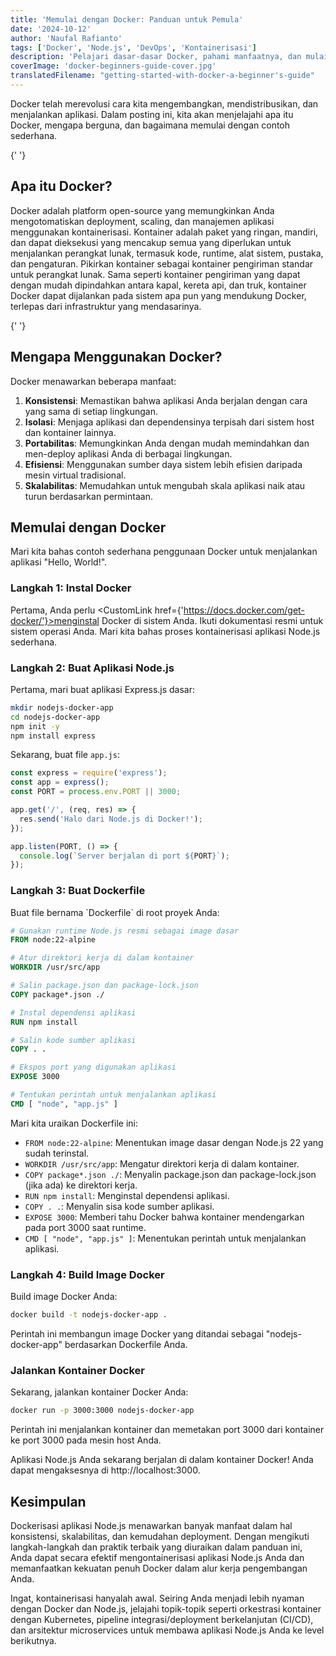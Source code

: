 ```yaml
---
title: 'Memulai dengan Docker: Panduan untuk Pemula'
date: '2024-10-12'
author: 'Naufal Rafianto'
tags: ['Docker', 'Node.js', 'DevOps', 'Kontainerisasi']
description: 'Pelajari dasar-dasar Docker, pahami manfaatnya, dan mulai dengan contoh sederhana.'
coverImage: 'docker-beginners-guide-cover.jpg'
translatedFilename: "getting-started-with-docker-a-beginner's-guide"
---
```


Docker telah merevolusi cara kita mengembangkan, mendistribusikan, dan menjalankan aplikasi. Dalam posting ini, kita akan menjelajahi apa itu Docker, mengapa berguna, dan bagaimana memulai dengan contoh sederhana.

{' '}

<h2 id="apa-itu-docker">Apa itu Docker?</h2>
Docker adalah platform open-source yang memungkinkan Anda mengotomatiskan deployment, scaling, dan manajemen aplikasi
menggunakan kontainerisasi. Kontainer adalah paket yang ringan, mandiri, dan dapat dieksekusi yang mencakup semua yang
diperlukan untuk menjalankan perangkat lunak, termasuk kode, runtime, alat sistem, pustaka, dan pengaturan.

<Callout type="info">
  Pikirkan kontainer sebagai kontainer pengiriman standar untuk perangkat lunak. Sama seperti kontainer pengiriman yang
  dapat dengan mudah dipindahkan antara kapal, kereta api, dan truk, kontainer Docker dapat dijalankan pada sistem apa
  pun yang mendukung Docker, terlepas dari infrastruktur yang mendasarinya.
</Callout>

{' '}

<h2 id="mengapa-menggunakan-docker">Mengapa Menggunakan Docker?</h2>

Docker menawarkan beberapa manfaat:

1. **Konsistensi**: Memastikan bahwa aplikasi Anda berjalan dengan cara yang sama di setiap lingkungan.
2. **Isolasi**: Menjaga aplikasi dan dependensinya terpisah dari sistem host dan kontainer lainnya.
3. **Portabilitas**: Memungkinkan Anda dengan mudah memindahkan dan men-deploy aplikasi Anda di berbagai lingkungan.
4. **Efisiensi**: Menggunakan sumber daya sistem lebih efisien daripada mesin virtual tradisional.
5. **Skalabilitas**: Memudahkan untuk mengubah skala aplikasi naik atau turun berdasarkan permintaan.

<h2 id="memulai-dengan-docker-1">Memulai dengan Docker</h2>

Mari kita bahas contoh sederhana penggunaan Docker untuk menjalankan aplikasi "Hello, World!".

<h3 id="langkah-1:-instal-docker">Langkah 1: Instal Docker</h3>

Pertama, Anda perlu <CustomLink href={'https://docs.docker.com/get-docker/'}>menginstal Docker</CustomLink> di sistem Anda. Ikuti dokumentasi resmi untuk sistem operasi Anda. Mari kita bahas proses kontainerisasi aplikasi Node.js sederhana.

<h3 id="langkah-2:-buat-aplikasi-nodejs">Langkah 2: Buat Aplikasi Node.js</h3>

Pertama, mari buat aplikasi Express.js dasar:

```bash
mkdir nodejs-docker-app
cd nodejs-docker-app
npm init -y
npm install express
```

Sekarang, buat file `app.js`:

```javascript
const express = require('express');
const app = express();
const PORT = process.env.PORT || 3000;

app.get('/', (req, res) => {
  res.send('Halo dari Node.js di Docker!');
});

app.listen(PORT, () => {
  console.log(`Server berjalan di port ${PORT}`);
});
```

<h3 id="langkah-3: -buat-dockerfile">Langkah 3: Buat Dockerfile</h3>
Buat file bernama `Dockerfile` di root proyek Anda:

```dockerfile
# Gunakan runtime Node.js resmi sebagai image dasar
FROM node:22-alpine

# Atur direktori kerja di dalam kontainer
WORKDIR /usr/src/app

# Salin package.json dan package-lock.json
COPY package*.json ./

# Instal dependensi aplikasi
RUN npm install

# Salin kode sumber aplikasi
COPY . .

# Ekspos port yang digunakan aplikasi
EXPOSE 3000

# Tentukan perintah untuk menjalankan aplikasi
CMD [ "node", "app.js" ]
```

Mari kita uraikan Dockerfile ini:

- `FROM node:22-alpine`: Menentukan image dasar dengan Node.js 22 yang sudah terinstal.
- `WORKDIR /usr/src/app`: Mengatur direktori kerja di dalam kontainer.
- `COPY package*.json ./`: Menyalin package.json dan package-lock.json (jika ada) ke direktori kerja.
- `RUN npm install`: Menginstal dependensi aplikasi.
- `COPY . .`: Menyalin sisa kode sumber aplikasi.
- `EXPOSE 3000`: Memberi tahu Docker bahwa kontainer mendengarkan pada port 3000 saat runtime.
- `CMD [ "node", "app.js" ]`: Menentukan perintah untuk menjalankan aplikasi.

<h3 id="langkah-4:-build-docker-image">Langkah 4: Build Image Docker</h3>

Build image Docker Anda:

```bash
docker build -t nodejs-docker-app .
```

Perintah ini membangun image Docker yang ditandai sebagai "nodejs-docker-app" berdasarkan Dockerfile Anda.

<h3 id="langkah-5:-jalankan-kontainer-docker">Jalankan Kontainer Docker</h3>
Sekarang, jalankan kontainer Docker Anda:

```bash
docker run -p 3000:3000 nodejs-docker-app
```

Perintah ini menjalankan kontainer dan memetakan port 3000 dari kontainer ke port 3000 pada mesin host Anda.

<Callout type="success">
  Aplikasi Node.js Anda sekarang berjalan di dalam kontainer Docker! Anda dapat mengaksesnya di http://localhost:3000.
</Callout>

## Kesimpulan

Dockerisasi aplikasi Node.js menawarkan banyak manfaat dalam hal konsistensi, skalabilitas, dan kemudahan deployment. Dengan mengikuti langkah-langkah dan praktik terbaik yang diuraikan dalam panduan ini, Anda dapat secara efektif mengontainerisasi aplikasi Node.js Anda dan memanfaatkan kekuatan penuh Docker dalam alur kerja pengembangan Anda.

Ingat, kontainerisasi hanyalah awal. Seiring Anda menjadi lebih nyaman dengan Docker dan Node.js, jelajahi topik-topik seperti orkestrasi kontainer dengan Kubernetes, pipeline integrasi/deployment berkelanjutan (CI/CD), dan arsitektur microservices untuk membawa aplikasi Node.js Anda ke level berikutnya.
